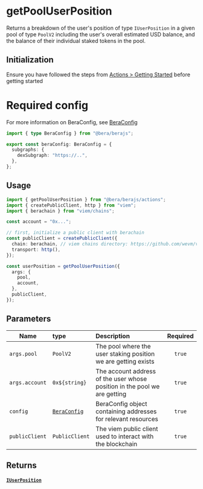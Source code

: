 # getPoolUserPosition

Returns a breakdown of the user's position of type `IUserPosition` in a given pool of type `PoolV2` including the user's overall estimated USD balance, and the balance of their individual staked tokens in the pool.

## Initialization

Ensure you have followed the steps from [Actions > Getting Started](/actions/getting-started) before getting started

# Required config

For more information on BeraConfig, see [BeraConfig](/bera-config/)

```ts twoslash
import { type BeraConfig } from "@bera/berajs";

export const beraConfig: BeraConfig = {
  subgraphs: {
    dexSubgraph: "https://..",
  },
};
```

## Usage

```ts
import { getPoolUserPosition } from "@bera/berajs/actions";
import { createPublicClient, http } from "viem";
import { berachain } from "viem/chains";

const account = "0x...";

// first, initialize a public client with berachain
const publicClient = createPublicClient({
  chain: berachain, // viem chains directory: https://github.com/wevm/viem/blob/main/src/chains/index.ts
  transport: http(),
});

const userPosition = getPoolUserPosition({
  args: {
    pool,
    account,
  },
  publicClient,
});
```

## Parameters

| Name           | type                              | Description                                                               | Required |
| -------------- | :-------------------------------- | :------------------------------------------------------------------------ | :------: |
| `args.pool`    | `PoolV2`                          | The pool where the user staking position we are getting exists            |  `true`  |
| `args.account` | `0x${string}`                     | The account address of the user whose position in the pool we are getting |  `true`  |
| `config`       | [`BeraConfig`](/types/BeraConfig) | BeraConfig object containing addresses for relevant resources             |  `true`  |
| `publicClient` | `PublicClient`                    | The viem public client used to interact with the blockchain               |  `true`  |

## Returns

#### [`IUserPosition`](/types/IUserPosition/)
